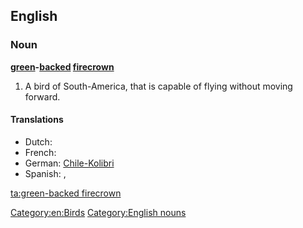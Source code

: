 ==English==

===Noun===
'''[[green]]-[[backed]] [[firecrown]]'''

# A bird of South-America, that is capable of flying without moving forward.

====Translations====
* Dutch: {{t+|nl|kolibrie|m}}
* French: {{t+|fr|colibri|m}}
* German: [[Chile-Kolibri]] {{m}}
* Spanish: {{t+|es|picaflor|m}}, {{t+|es|colibrí|m}}

[[Category:en:Birds]]
[[Category:English nouns]]

[[ta:green-backed firecrown]]